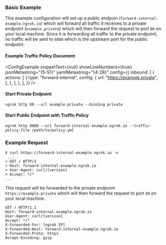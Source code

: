 
### Basic Example

This example configuration will set up a public endpoin (`forward-internal-example.ngrok.io`) which will forward all traffic it receives to a private endpoint (`example.private`) which will then forward the request to port `80` on your local machine. Since it is forwarding all traffic to the private endpoint, no traffic will be sent to `8080` which is the upstream port for the public endpoint.

#### Example Traffic Policy Document

<ConfigExample
	snippetText={null}
	showLineNumbers={true}
	jsonMetastring="{5-51}"
	yamlMetastring="{4-28}"
	config={{
		inbound: [
			{
				actions: [
					{
						type: "forward-internal",
						config: {
							url: "https://example.private",
						},
					},
				],
			},
		],
	}}
/>

#### Start Private Endpoint

```shell
ngrok http 80 --url example.private --binding private
```

#### Start Public Endpoint with Traffic Policy

```shell
ngrok http 8080 --url forward-internal-example.ngrok.io --traffic-policy-file /path/to/policy.yml
```

### Example Request

```shell
$ curl https://forward-internal-example.ngrok.io -v
 ...
> GET / HTTP/2
> Host: forward-internal-example.ngrok.io
> User-Agent: curl/[version]
> Accept: */*
...
```

This request will be forwarded to the private endpoint `https://example.private` which will then forward the request to port `80` on your local machine.

```
GET / HTTP/1.1
Host: forward-internal-example.ngrok.io
User-Agent: curl/[version]
Accept: */*
X-Forwarded-For: [ngrok IP]
X-Forwarded-Host: forward-internal-example.ngrok.io
X-Forwarded-Proto: https
Accept-Encoding: gzip
```
